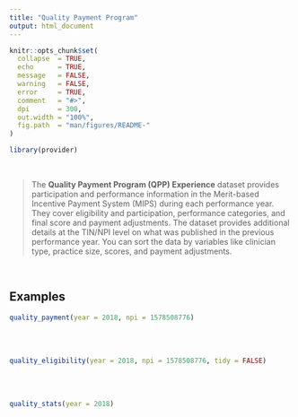 ```yaml
---
title: "Quality Payment Program"
output: html_document
---
```


```r
knitr::opts_chunk$set(
  collapse  = TRUE,
  echo      = TRUE, 
  message   = FALSE, 
  warning   = FALSE,
  error     = TRUE,
  comment   = "#>",
  dpi       = 300, 
  out.width = "100%",
  fig.path  = "man/figures/README-"
)
```

```r
library(provider)
```

<br>

> The **Quality Payment Program (QPP) Experience** dataset provides participation and performance information in the Merit-based Incentive Payment System (MIPS) during each performance year. They cover eligibility and participation, performance categories, and final score and payment adjustments. The dataset provides additional details at the TIN/NPI level on what was published in the previous performance year. You can sort the data by variables like clinician type, practice size, scores, and payment adjustments.

<br>

## Examples

```r
quality_payment(year = 2018, npi = 1578508776)
```

<br><br>


```r
quality_eligibility(year = 2018, npi = 1578508776, tidy = FALSE)
```
<br><br>

```r
quality_stats(year = 2018)
```

<br><br>
